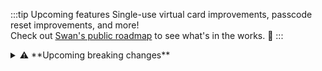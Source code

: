 :::tip Upcoming features
Single-use virtual card improvements, passcode reset improvements, and more!<br />
Check out [Swan's public roadmap](https://swanio.notion.site/Swan-Public-Roadmap-385e4b2e91b3409786a6c8e885654a22) to see what's in the works. :rocket:
:::

<details>
  <summary>⚠️ **Upcoming breaking changes**</summary>

  <div>

👥 Announced on [May 22nd](https://docs.swan.io/changelog/22-may-2025/), starting **June 19th**, the `amount` field will be removed from the transactions `search` filter.
Please use the amount filters to refine your search.

💸 Announced on [May 22nd](https://docs.swan.io/changelog/22-may-2025/), starting **June 19th**, the `beneficiaryId` and `isMyOwnIban` input fields will be removed from the `initiateCreditTransfers` mutation.
The `isMyOwnIban` field will become optional.

🛑 Announced on [May 22nd](https://docs.swan.io/changelog/22-may-2025/), starting **June 19th**, a new rejection type, `ValidationRejection`, will be used to validate an input in the `initiateCreditTransfers` mutation.

🚫 Announced on [May 22nd](https://docs.swan.io/changelog/22-may-2025/), starting **June 19th**, calls to `scheduleStandingOrder` with an invalid `reference` will be rejected. 
See the [API reference](https://api-reference.swan.io/inputs/schedule-standing-order-input#schedulestandingorderinputreferencestring-) for the regex pattern.

  </div>
</details>